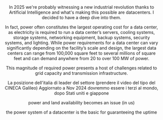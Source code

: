 
<Header title="Anathomy of a datacenter" />

<PostHeader />

In 2025 we're probably witnessing a new industrial revolution thanks to Artificial Intelligence and what's making this possible are datacenters. I decided to have a deep dive into them.

In fact, power often constitutes the largest operating cost for a data center, as electricity is required to run a data center’s servers, cooling systems, storage systems, networking equipment, backup systems, security systems, and lighting.  While power requirements for a data center can vary significantly depending on the facility’s scale and design, the largest data centers can range from 100,000 square feet to several millions of square feet and can demand anywhere from 20 to over 100 MW of power.

This magnitude of required power presents a host of challenges related to grid capacity and transmission infrastructure.

La posizione dell'italia di leader del settore (prendere il video del tipo del CINECA Galileo)
Aggiornato a Nov 2024 dovremmo essere i terzi al mondo, dopo Stati uniti e giappone

power and land availability becomes an issue (in us)

the power system of a datacenter is the basic for guaranteeing the uptime